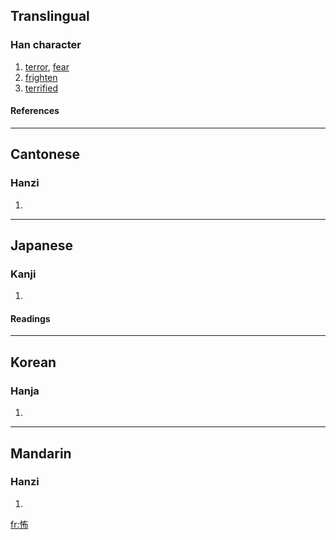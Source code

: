 ==Translingual==
===Han character===
{{Han char|rn=61|rad=心|as=05|sn=8|four=9402<sub>7</sub>|canj=心大中月 (PKLB)}}
# [[terror]], [[fear]]
# [[frighten]]
# [[terrified]]
====References====
{{Han ref|kx=0380.180|dkj=10450|dj=0708.180|hdz=42284.060|uh=6016|ud=24598|bh=A9C6|bd=43462}}
----
==Cantonese==
===Hanzi===
{{yue-hanzi|jyut=|y=bou3}}
# {{defn|Cantonese}}
----
==Japanese==
===Kanji===
{{ja-kanji|grade=c|rs=心05}}
# {{defn|Japanese}} 
====Readings====
{{ja-readings|on=[[ふ]] (fu), [[ほ]] (ho)|kun=[[こわい]] (kowai), [[おそれる]] (osoreru), [[おじる]] (ojiru)}}
----
==Korean==
===Hanja===
{{ko-hanja|hangeul=포|eumhun=|rv=po|mr=p'o|y=pho}}
# {{defn|Korean}}
----
==Mandarin==
===Hanzi===
{{cmn-hanzi|pin=[[bù]] (bu4)|wg=pu<sup>4</sup>}}
# {{defn|Mandarin}}

[[fr:怖]]